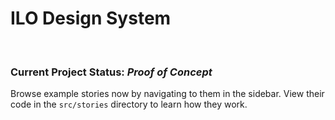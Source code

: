 
<Meta title="Introduction" />

# ILO Design System

<br/>

### Current Project Status: *Proof of Concept*

Browse example stories now by navigating to them in the sidebar.
View their code in the `src/stories` directory to learn how they work.
